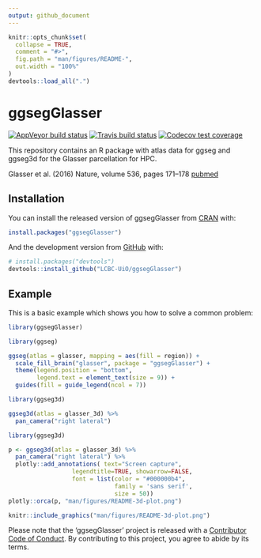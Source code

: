 ```yaml
---
output: github_document
---
```


<!-- README.md is generated from README.Rmd. Please edit that file -->

```r
knitr::opts_chunk$set(
  collapse = TRUE,
  comment = "#>",
  fig.path = "man/figures/README-",
  out.width = "100%"
)
devtools::load_all(".")
```


# ggsegGlasser

<!-- badges: start -->
[![AppVeyor build status](https://ci.appveyor.com/api/projects/status/github/LCBC-UiO/ggsegGlasser?branch=master&svg=true)](https://ci.appveyor.com/project/LCBC-UiO/ggsegGlasser)
[![Travis build status](https://travis-ci.com/LCBC-UiO/ggsegGlasser.svg?branch=master)](https://travis-ci.com/LCBC-UiO/ggsegGlasser)
[![Codecov test coverage](https://codecov.io/gh/LCBC-UiO/ggsegGlasser/branch/master/graph/badge.svg)](https://codecov.io/gh/LCBC-UiO/ggsegGlasser?branch=master)
<!-- badges: end -->

This repository contains an R package with atlas data for ggseg and ggseg3d for the Glasser parcellation for HPC.

Glasser et al. (2016) Nature, volume 536, pages 171–178 [pubmed](https://www.nature.com/articles/nature18933)

## Installation

You can install the released version of ggsegGlasser from [CRAN](https://CRAN.R-project.org) with:

``` r
install.packages("ggsegGlasser")
```

And the development version from [GitHub](https://github.com/) with:

``` r
# install.packages("devtools")
devtools::install_github("LCBC-UiO/ggsegGlasser")
```
## Example

This is a basic example which shows you how to solve a common problem:
```r
library(ggsegGlasser)
```

```r
library(ggseg)

ggseg(atlas = glasser, mapping = aes(fill = region)) +
  scale_fill_brain("glasser", package = "ggsegGlasser") +
  theme(legend.position = "bottom",
        legend.text = element_text(size = 9)) +
  guides(fill = guide_legend(ncol = 7))

```

```r
library(ggseg3d)

ggseg3d(atlas = glasser_3d) %>% 
  pan_camera("right lateral")
```

```r
library(ggseg3d)

p <- ggseg3d(atlas = glasser_3d) %>%
  pan_camera("right lateral") %>%
  plotly::add_annotations( text="Screen capture",
                  legendtitle=TRUE, showarrow=FALSE,
                  font = list(color = "#000000b4",
                              family = 'sans serif',
                              size = 50))
plotly::orca(p, "man/figures/README-3d-plot.png")
```

```r
knitr::include_graphics("man/figures/README-3d-plot.png")
```

Please note that the 'ggsegGlasser' project is released with a
[Contributor Code of Conduct](CODE_OF_CONDUCT.md).
By contributing to this project, you agree to abide by its terms.
